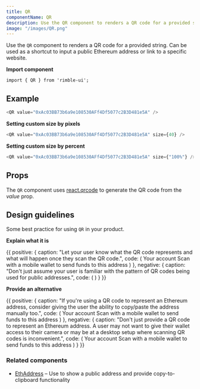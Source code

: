 ```yaml
---
title: QR
componentName: QR
description: Use the QR component to renders a QR code for a provided string. Can be used as a shortcut to input a public Ethereum address or link to a specific website.
image: "/images/QR.png"
---
```


Use the `QR` component to renders a QR code for a provided string. Can be used as a shortcut to input a public Ethereum address or link to a specific website.

**Import component**

```
import { QR } from 'rimble-ui';
```

## Example

```js is=react-live
<QR value="0xAc03BB73b6a9e108530AFf4Df5077c2B3D481e5A" />
```

**Setting custom size by pixels**

```js is=react-live
<QR value="0xAc03BB73b6a9e108530AFf4Df5077c2B3D481e5A" size={40} />
```

**Setting custom size by percent**

```js is=react-live
<QR value="0xAc03BB73b6a9e108530AFf4Df5077c2B3D481e5A" size={"100%"} />
```

## Props

<PropsTable propMetaData={props.propMetaData} />

The `QR` component uses [react.qrcode](https://www.npmjs.com/package/qrcode.react) to generate the QR code from the _value_ prop.

## Design guidelines

Some best practice for using `QR` in your product.

**Explain what it is**

<Box></Box>

<DoDont>
  {{
    positive: {
      caption: "Let your user know what the QR code represents and what will happen once they scan the QR code.",
      code: (
        <Card
          borderRadius={16}
          mt={3}
        >
          <Flex justifyContent="center">
            <Heading.h5 mb={3}>Your account</Heading.h5>
          </Flex>
          <Flex justifyContent="center">
            <Text textAlign="center" mb={4}>
              Scan with a mobile wallet to send funds to this address
            </Text>
          </Flex>
          <Flex justifyContent="center">
            <QR value="0xAc03BB73b6a9e108530AFf4Df5077c2B3D481e5A" />
          </Flex>
        </Card>
      )
    },
    negative: {
      caption: "Don't just assume your user is familiar with the pattern of QR codes being used for public addresses.",
      code: (
        <Card
          borderRadius={16}
          mt={3}
        >
          <Flex justifyContent="center">
            <QR value="0xAc03BB73b6a9e108530AFf4Df5077c2B3D481e5A" />
          </Flex>
        </Card>
      )
    }
  }}
</DoDont>

**Provide an alternative**

<DoDont>
  {{
    positive: {
      caption: "If you're using a QR code to represent an Ethereum address, consider giving the user the ability to copy/paste the address manually too.",
      code: (
        <Card
          borderRadius={16}
          mt={3}
        >
          <Flex justifyContent="center">
            <Heading.h5 mb={3}>Your account</Heading.h5>
          </Flex>
          <Flex justifyContent="center">
            <Text textAlign="center" mb={4}>
              Scan with a mobile wallet to send funds to this address
            </Text>
          </Flex>
          <Flex mb={4} justifyContent="center">
            <QR value="0xAc03BB73b6a9e108530AFf4Df5077c2B3D481e5A" />
          </Flex>
          <Flex justifyContent="center">
            <EthAddress address="0xAc03BB73b6a9e108530AFf4Df5077c2B3D481e5A" />
          </Flex>
        </Card>
        )
      },
    negative: {
      caption: "Don't just provide a QR code to represent an Ethereum address. A user may not want to give their wallet access to their camera or may be at a desktop setup where scanning QR codes is inconvenient.",
      code: (
        <Card
          borderRadius={16}
          mt={3}
        >
          <Flex justifyContent="center">
            <Heading.h5 mb={3}>Your account</Heading.h5>
          </Flex>
          <Flex justifyContent="center">
            <Text textAlign="center" mb={4}>
              Scan with a mobile wallet to send funds to this address
            </Text>
          </Flex>
          <Flex mb={4} justifyContent="center">
            <QR value="0xAc03BB73b6a9e108530AFf4Df5077c2B3D481e5A" />
          </Flex>
        </Card>
      )
    }
  }}
</DoDont>

### Related components

- [EthAddress](/components/rimble-ui/EthAddress) – Use to show a public address and provide copy-to-clipboard functionality
